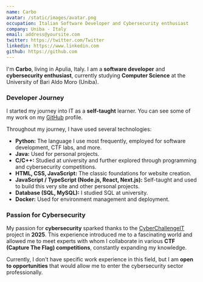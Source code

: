 ```yaml
---
name: Carbo
avatar: /static/images/avatar.png
occupation: Italian Software Developer and Cybersecurity enthusiast
company: Uniba - Italy
email: address@yoursite.com
twitter: https://twitter.com/Twitter
linkedin: https://www.linkedin.com
github: https://github.com
---
```


I'm **Carbo**, living in Apulia, Italy. I am a **software developer** and **cybersecurity enthusiast**, currently studying **Computer Science** at the University of Bari Aldo Moro (Uniba).

### Developer Journey

I started my journey into IT as a **self-taught** learner. You can see some of my work on my [GitHub](https://github.com/Carb0) profile.

Throughout my journey, I have used several technologies:

- **Python:** The language I use most frequently, employed for software development, CTF labs, and more.
- **Java:** Used for personal projects.
- **C/C++:** Studied at university and further explored through programming and cybersecurity competitions.
- **HTML, CSS, JavaScript:** The classic foundations for website creation.
- **JavaScript / TypeScript (Node.js, React, Next.js):** Self-taught and used to build this very site and other personal projects.
- **Database (SQL, MySQL):** I studied SQL at university.
- **Docker:** Used for environment management and deployment.

### Passion for Cybersecurity

My passion for **cybersecurity** sparked thanks to the [CyberChallengeIT](https://www.cyberchallenge.it/) project in **2025**. This experience introduced me to a fascinating world and allowed me to meet experts with whom I collaborate in various **CTF (Capture The Flag) competitions**, constantly expanding my knowledge.

Currently, I don't have specific work experience in this field, but I am **open to opportunities** that would allow me to enter the cybersecurity sector professionally.
